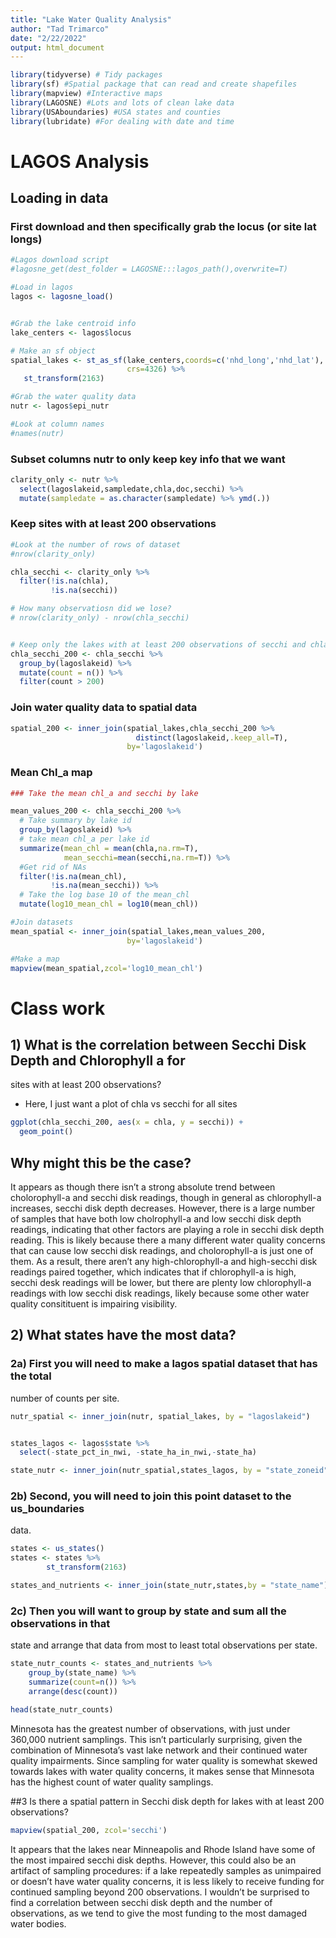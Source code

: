 ```yaml
---
title: "Lake Water Quality Analysis"
author: "Tad Trimarco"
date: "2/22/2022"
output: html_document
---
```




```r
library(tidyverse) # Tidy packages
library(sf) #Spatial package that can read and create shapefiles 
library(mapview) #Interactive maps
library(LAGOSNE) #Lots and lots of clean lake data
library(USAboundaries) #USA states and counties
library(lubridate) #For dealing with date and time
```


# LAGOS Analysis


## Loading in data


### First download and then specifically grab the locus (or site lat longs)
```r
#Lagos download script
#lagosne_get(dest_folder = LAGOSNE:::lagos_path(),overwrite=T)

#Load in lagos
lagos <- lagosne_load()


#Grab the lake centroid info
lake_centers <- lagos$locus

# Make an sf object 
spatial_lakes <- st_as_sf(lake_centers,coords=c('nhd_long','nhd_lat'),
                          crs=4326) %>%
   st_transform(2163)

#Grab the water quality data
nutr <- lagos$epi_nutr

#Look at column names
#names(nutr)
```

### Subset columns nutr to only keep key info that we want


```r
clarity_only <- nutr %>%
  select(lagoslakeid,sampledate,chla,doc,secchi) %>%
  mutate(sampledate = as.character(sampledate) %>% ymd(.))

```


### Keep sites with at least 200 observations 

```r

#Look at the number of rows of dataset
#nrow(clarity_only)

chla_secchi <- clarity_only %>%
  filter(!is.na(chla),
         !is.na(secchi))

# How many observatiosn did we lose?
# nrow(clarity_only) - nrow(chla_secchi)


# Keep only the lakes with at least 200 observations of secchi and chla
chla_secchi_200 <- chla_secchi %>%
  group_by(lagoslakeid) %>%
  mutate(count = n()) %>%
  filter(count > 200)


```


### Join water quality data to spatial data

```r
spatial_200 <- inner_join(spatial_lakes,chla_secchi_200 %>%
                            distinct(lagoslakeid,.keep_all=T),
                          by='lagoslakeid')


```

### Mean Chl_a map

```r
### Take the mean chl_a and secchi by lake

mean_values_200 <- chla_secchi_200 %>%
  # Take summary by lake id
  group_by(lagoslakeid) %>%
  # take mean chl_a per lake id
  summarize(mean_chl = mean(chla,na.rm=T),
            mean_secchi=mean(secchi,na.rm=T)) %>%
  #Get rid of NAs
  filter(!is.na(mean_chl),
         !is.na(mean_secchi)) %>%
  # Take the log base 10 of the mean_chl
  mutate(log10_mean_chl = log10(mean_chl))

#Join datasets
mean_spatial <- inner_join(spatial_lakes,mean_values_200,
                          by='lagoslakeid') 

#Make a map
mapview(mean_spatial,zcol='log10_mean_chl')
```


# Class work

## 1) What is the correlation between Secchi Disk Depth and Chlorophyll a for
sites with at least 200 observations?

- Here, I just want a plot of chla vs secchi for all sites 

```r
ggplot(chla_secchi_200, aes(x = chla, y = secchi)) + 
  geom_point()
```


## Why might this be the case? 
It appears as though there isn't a strong absolute trend between cholorophyll-a and secchi disk readings, though in general as chlorophyll-a increases, secchi disk depth decreases. However, there is a large number of samples that have both low cholrophyll-a and low secchi disk depth readings, indicating that other factors are playing a role in secchi disk depth reading. This is likely because there a many different water quality concerns that can cause low secchi disk readings, and cholorophyll-a is just one of them. As a result, there aren't any high-chlorophyll-a and high-secchi disk readings paired together, which indicates that if chlorophyll-a is high, secchi desk readings will be lower, but there are plenty low chlorophyll-a readings with low secchi disk readings, likely because some other water quality consitituent is impairing visibility.

## 2) What states have the most data? 

### 2a) First you will need to make a lagos spatial dataset that has the total 
number of counts per site.

```r

nutr_spatial <- inner_join(nutr, spatial_lakes, by = "lagoslakeid")


states_lagos <- lagos$state %>%
  select(-state_pct_in_nwi, -state_ha_in_nwi,-state_ha)

state_nutr <- inner_join(nutr_spatial,states_lagos, by = "state_zoneid")
```


### 2b) Second, you will need to join this point dataset to the us_boundaries 
data. 

```r
states <- us_states()
states <- states %>%
        st_transform(2163)

states_and_nutrients <- inner_join(state_nutr,states,by = "state_name")

```


### 2c) Then you will want to group by state and sum all the observations in that
state and arrange that data from most to least total observations per state. 

```r
state_nutr_counts <- states_and_nutrients %>%
    group_by(state_name) %>%
    summarize(count=n()) %>%
    arrange(desc(count))

head(state_nutr_counts)  
```


Minnesota has the greatest number of observations, with just under 360,000 nutrient samplings. This isn't particularly surprising, given the combination of Minnesota's vast lake network and their continued water quality impairments. Since sampling for water quality is somewhat skewed towards lakes with water quality concerns, it makes sense that Minnesota has the highest count of water quality samplings.


##3 Is there a spatial pattern in Secchi disk depth for lakes with at least 200 
observations?

```r
mapview(spatial_200, zcol='secchi')

```

It appears that the lakes near Minneapolis and Rhode Island have some of the most impaired secchi disk depths. However, this could also be an artifact of sampling procedures: if a lake repeatedly samples as unimpaired or doesn't have water quality concerns, it is less likely to receive funding for continued sampling beyond 200 observations. I wouldn't be surprised to find a correlation between secchi disk depth and the number of observations, as we tend to give the most funding to the most damaged water bodies.

